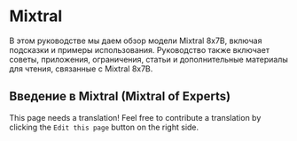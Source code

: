# Mixtral


В этом руководстве мы даем обзор модели Mixtral 8x7B, включая подсказки и примеры использования. Руководство также включает советы, приложения, ограничения, статьи и дополнительные материалы для чтения, связанные с Mixtral 8x7B.

## Введение в Mixtral (Mixtral of Experts)

This page needs a translation! Feel free to contribute a translation by clicking the `Edit this page` button on the right side.
